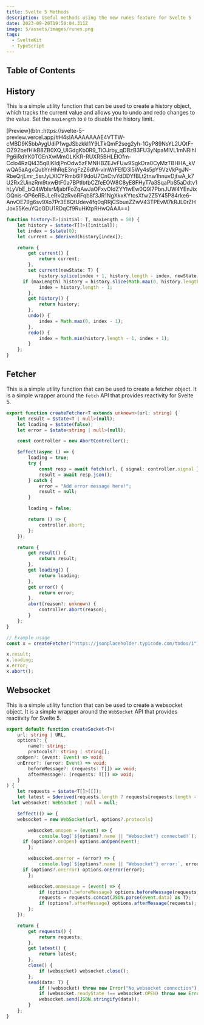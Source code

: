 ```yaml
---
title: Svelte 5 Methods
description: Useful methods using the new runes feature for Svelte 5
date: 2023-09-20T19:50:04.311Z
image: $/assets/images/runes.png
tags:
  - SvelteKit
  - TypeScript
---
```


## Table of Contents

## History

This is a simple utility function that can be used to create a history object, which tracks the current value and allows you to undo and redo changes to the value. Set the `maxLength` to `0` to disable the history limit.

<div class="button-row">
  [Preview](btn::https://svelte-5-preview.vercel.app/#H4sIAAAAAAAAE4VTTW-cMBD9K5bbAygUdiP1wgJSbzkkl1Y9LTkQmF2seg2yh-1GyP89NsYL2UQtF-OZ92befHikB8ZB0XQ_UlGdgKb0R9_TiOJrby_qDBzB3FU3yNpaMlVL1mNRihIPg6iRdYK0TGEnXwMmGLKKR-RUXR5BHLElOfm-Cclo4RzQI435q8IKIdjPnOdw5zFMNHBZEJvFUw9SgkDra0CyMzTBHHA_kVwQA5aAgxQubYnHhRqE3ngFzZ6dM-vInWrFEfD3l5Wy4s5pY9VzVkPgJN-RbeQrjLmr_5srJyLXICYRmb6lF9doU7CnCtvYdDDYfBLt2tnw1hnuvDjfwA_k7U2Rx2UinzRm9txwBtF0a7BPtlbtbCZfeEOW8C8yE8FHyT7a3SqaPbS5aDdtv1hLyVbE_bQ4WbIsrMjabfFoZqAwJaOFxvOIdZYYlwEw0Q9I7PbnJUW4YEnJixGQnis-QP6eRBJLeRkQzRvoRFqb8f3JR1NgXkxKYtcsXfw2Z5Y45P84rke6-AnvOE79g6sv9Xo7Pr3E8QtUdev4fq0qRRjCSbueZZwV43TPEvM7kRJL0rZHJox55KeuYQcGDU1RDqCf9RuHKtpRHwQAAA==)
</div>

```ts
function history<T>(initial: T, maxLength = 50) {
	let history = $state<T[]>([initial]);
	let index = $state(0);
	let current = $derived(history[index]);

	return {
		get current() {
			return current;
		},
		set current(newState: T) {
			history.splice(index + 1, history.length - index, newState);
      if (maxLength) history = history.slice(Math.max(0, history.length - maxLength), history.length);
			index = history.length - 1;
		},
		get history() {
			return history;
		},
		undo() {
			index = Math.max(0, index - 1);
		},
		redo() {
			index = Math.min(history.length - 1, index + 1);
		}
	};
}
```

## Fetcher

This is a simple utility function that can be used to create a fetcher object. It is a simple wrapper around the `fetch` API that provides reactivity for Svelte 5.

```ts
export function createFetcher<T extends unknown>(url: string) {
	let result = $state<T | null>(null);
	let loading = $state(false);
	let error = $state<string | null>(null);

	const controller = new AbortController();

	$effect(async () => {
		loading = true;
		try {
			const resp = await fetch(url, { signal: controller.signal });
			result = await resp.json();
		} catch {
			error = "Add error message here!";
			result = null;
		}

		loading = false;

		return () => {
			controller.abort;
		};
	});

	return {
		get result() {
			return result;
		},
		get loading() {
			return loading;
		},
		get error() {
			return error;
		},
		abort(reason?: unknown) {
			controller.abort(reason);
		}
	};
}

// Example usage
const x = createFetcher("https://jsonplaceholder.typicode.com/todos/1");

x.result;
x.loading;
x.error;
x.abort();
```

## Websocket

This is a simple utility function that can be used to create a websocket object. It is a simple wrapper around the `WebSocket` API that provides reactivity for Svelte 5.

```ts
export default function createSocket<T>(
	url: string | URL,
	options?: {
		name?: string;
		protocols?: string | string[];
    onOpen?: (event: Event) => void;
    onError?: (error: Event) => void;
		beforeMessage?: (requests: T[]) => void;
		afterMessage?: (requests: T[]) => void;
	}
) {
	let requests = $state<T[]>([]);
	let latest = $derived(requests.length ? requests[requests.length - 1] : null);
  let websocket: WebSocket | null = null;

	$effect(() => {
    websocket = new WebSocket(url, options?.protocols)

		websocket.onopen = (event) => {
			console.log(`${options?.name || "Websocket"} connected!`);
      if (options?.onOpen) options.onOpen(event);
		};

		websocket.onerror = (error) => {
			console.log(`${options?.name || "Websocket"} error:`, error);
      if (options?.onError) options.onError(error);
		};

		websocket.onmessage = (event) => {
			if (options?.beforeMessage) options.beforeMessage(requests);
			requests = requests.concat(JSON.parse(event.data) as T);
			if (options?.afterMessage) options.afterMessage(requests);
		};
	});

	return {
		get requests() {
			return requests;
		},
		get latest() {
			return latest;
		},
		close() {
			if (websocket) websocket.close();
		},
		send(data: T) {
			if (!websocket) throw new Error("No websocket connection");
			if (websocket.readyState !== websocket.OPEN) throw new Error("No websocket connection");
			websocket.send(JSON.stringify(data));
		}
	};
}
```